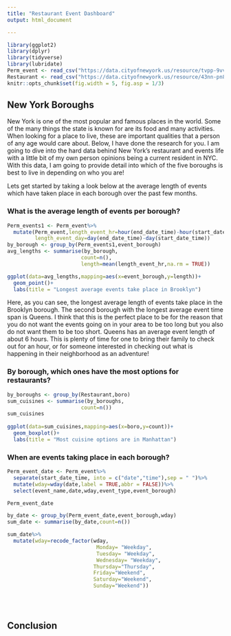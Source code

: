 ```yaml
---
title: "Restaurant Event Dashboard"
output: html_document

---
```


```r
library(ggplot2)
library(dplyr)
library(tidyverse)
library(lubridate)
Perm_event <- read_csv("https://data.cityofnewyork.us/resource/tvpp-9vvx.csv")
Restaurant <- read_csv("https://data.cityofnewyork.us/resource/43nn-pn8j.csv")
knitr::opts_chunk$set(fig.width = 5, fig.asp = 1/3)
```

## New York Boroughs

New York is one of the most popular and famous places in the world. Some of the many things the state is known for are its food and many activities. When looking for a place to live, these are important qualities that a person of any age would care about. Below, I have done the research for you. I am going to dive into the hard data behind New York's restaurant and events life with a little bit of my own person opinions being a current resident in NYC. With this data, I am going to provide detail into which of the five boroughs is best to live in depending on who you are! 

Lets get started by taking a look below at the average length of events which have taken place in each borough over the past few months. 

### What is the average length of events per borough?

```r
Perm_events1 <- Perm_event%>%
  mutate(Perm_event,length_event_hr=hour(end_date_time)-hour(start_date_time),
         length_event_day=day(end_date_time)-day(start_date_time))
by_borough <- group_by(Perm_events1,event_borough)
avg_lengths <- summarise(by_borough,
                        count=n(),
                        length=mean(length_event_hr,na.rm = TRUE))

ggplot(data=avg_lengths,mapping=aes(x=event_borough,y=length))+
  geom_point()+
  labs(title = "Longest average events take place in Brooklyn")

```

Here, as you can see, the longest average length of events take place in the Brooklyn borough. The second borough with the longest average event time span is Queens. I think that this is the perfect place to be for the reason that you do not want the events going on in your area to be too long but you also do not want them to be too short. Queens has an average event length of about 6 hours. This is plenty of time for one to bring their family to check out for an hour, or for someone interested in checking out what is happening in their neighborhood as an adventure! 

### By borough, which ones have the most options for restaurants?

```r
by_boroughs <- group_by(Restaurant,boro)
sum_cuisines <- summarise(by_boroughs,
                        count=n())
sum_cuisines
                        
ggplot(data=sum_cuisines,mapping=aes(x=boro,y=count))+
  geom_boxplot()+
  labs(title = "Most cuisine options are in Manhattan")
```

### When are events taking place in each borough?

```r
Perm_event_date <- Perm_event%>%
  separate(start_date_time, into = c("date","time"),sep = " ")%>%
  mutate(wday=wday(date,label = TRUE,abbr = FALSE))%>%
  select(event_name,date,wday,event_type,event_borough)

Perm_event_date

by_date <- group_by(Perm_event_date,event_borough,wday)
sum_date <- summarise(by_date,count=n())

sum_date%>%
  mutate(wday=recode_factor(wday,
                             Monday= "Weekday",
                             Tuesday= "Weekday",
                             Wednesday= "Weekday",
                            Thursday="Thursday",
                            Friday="Weekend",
                            Saturday="Weekend",
                            Sunday="Weekend"))


  
```

## Conclusion


